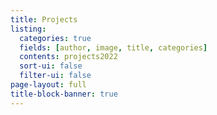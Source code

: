 ```yaml
---
title: Projects
listing:
  categories: true
  fields: [author, image, title, categories]
  contents: projects2022
  sort-ui: false
  filter-ui: false
page-layout: full
title-block-banner: true
---
```


